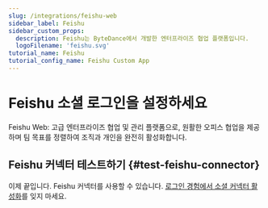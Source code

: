 ```yaml
---
slug: /integrations/feishu-web
sidebar_label: Feishu
sidebar_custom_props:
  description: Feishu는 ByteDance에서 개발한 엔터프라이즈 협업 플랫폼입니다.
  logoFilename: 'feishu.svg'
tutorial_name: Feishu
tutorial_config_name: Feishu Custom App
---
```




# Feishu 소셜 로그인을 설정하세요

Feishu Web: 고급 엔터프라이즈 협업 및 관리 플랫폼으로, 원활한 오피스 협업을 제공하며 팀 목표를 정렬하여 조직과 개인을 완전히 활성화합니다.

<GuideTip />

<Integration />

## Feishu 커넥터 테스트하기 \{#test-feishu-connector}

이제 끝입니다. Feishu 커넥터를 사용할 수 있습니다. [로그인 경험에서 소셜 커넥터 활성화](/connectors/social-connectors/#enable-social-sign-in)를 잊지 마세요.
